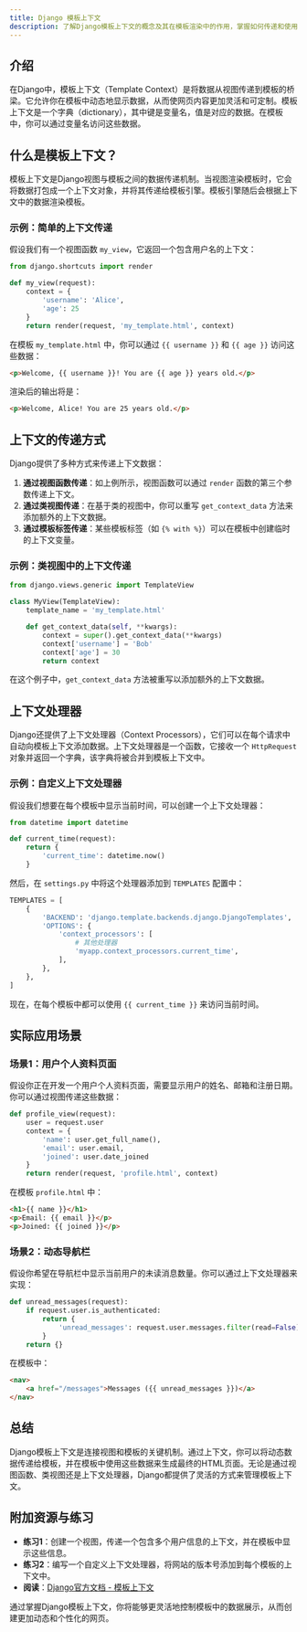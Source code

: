 ```yaml
---
title: Django 模板上下文
description: 了解Django模板上下文的概念及其在模板渲染中的作用，掌握如何传递和使用上下文数据。
---
```


## 介绍

在Django中，模板上下文（Template Context）是将数据从视图传递到模板的桥梁。它允许你在模板中动态地显示数据，从而使网页内容更加灵活和可定制。模板上下文是一个字典（dictionary），其中键是变量名，值是对应的数据。在模板中，你可以通过变量名访问这些数据。

## 什么是模板上下文？

模板上下文是Django视图与模板之间的数据传递机制。当视图渲染模板时，它会将数据打包成一个上下文对象，并将其传递给模板引擎。模板引擎随后会根据上下文中的数据渲染模板。

### 示例：简单的上下文传递

假设我们有一个视图函数 `my_view`，它返回一个包含用户名的上下文：

```python
from django.shortcuts import render

def my_view(request):
    context = {
        'username': 'Alice',
        'age': 25
    }
    return render(request, 'my_template.html', context)
```

在模板 `my_template.html` 中，你可以通过 `{{ username }}` 和 `{{ age }}` 访问这些数据：

```html
<p>Welcome, {{ username }}! You are {{ age }} years old.</p>
```

渲染后的输出将是：

```html
<p>Welcome, Alice! You are 25 years old.</p>
```

## 上下文的传递方式

Django提供了多种方式来传递上下文数据：

1. **通过视图函数传递**：如上例所示，视图函数可以通过 `render` 函数的第三个参数传递上下文。
2. **通过类视图传递**：在基于类的视图中，你可以重写 `get_context_data` 方法来添加额外的上下文数据。
3. **通过模板标签传递**：某些模板标签（如 `{% with %}`）可以在模板中创建临时的上下文变量。

### 示例：类视图中的上下文传递

```python
from django.views.generic import TemplateView

class MyView(TemplateView):
    template_name = 'my_template.html'

    def get_context_data(self, **kwargs):
        context = super().get_context_data(**kwargs)
        context['username'] = 'Bob'
        context['age'] = 30
        return context
```

在这个例子中，`get_context_data` 方法被重写以添加额外的上下文数据。

## 上下文处理器

Django还提供了上下文处理器（Context Processors），它们可以在每个请求中自动向模板上下文添加数据。上下文处理器是一个函数，它接收一个 `HttpRequest` 对象并返回一个字典，该字典将被合并到模板上下文中。

### 示例：自定义上下文处理器

假设我们想要在每个模板中显示当前时间，可以创建一个上下文处理器：

```python
from datetime import datetime

def current_time(request):
    return {
        'current_time': datetime.now()
    }
```

然后，在 `settings.py` 中将这个处理器添加到 `TEMPLATES` 配置中：

```python
TEMPLATES = [
    {
        'BACKEND': 'django.template.backends.django.DjangoTemplates',
        'OPTIONS': {
            'context_processors': [
                # 其他处理器
                'myapp.context_processors.current_time',
            ],
        },
    },
]
```

现在，在每个模板中都可以使用 `{{ current_time }}` 来访问当前时间。

## 实际应用场景

### 场景1：用户个人资料页面

假设你正在开发一个用户个人资料页面，需要显示用户的姓名、邮箱和注册日期。你可以通过视图传递这些数据：

```python
def profile_view(request):
    user = request.user
    context = {
        'name': user.get_full_name(),
        'email': user.email,
        'joined': user.date_joined
    }
    return render(request, 'profile.html', context)
```

在模板 `profile.html` 中：

```html
<h1>{{ name }}</h1>
<p>Email: {{ email }}</p>
<p>Joined: {{ joined }}</p>
```

### 场景2：动态导航栏

假设你希望在导航栏中显示当前用户的未读消息数量。你可以通过上下文处理器来实现：

```python
def unread_messages(request):
    if request.user.is_authenticated:
        return {
            'unread_messages': request.user.messages.filter(read=False).count()
        }
    return {}
```

在模板中：

```html
<nav>
    <a href="/messages">Messages ({{ unread_messages }})</a>
</nav>
```

## 总结

Django模板上下文是连接视图和模板的关键机制。通过上下文，你可以将动态数据传递给模板，并在模板中使用这些数据来生成最终的HTML页面。无论是通过视图函数、类视图还是上下文处理器，Django都提供了灵活的方式来管理模板上下文。

## 附加资源与练习

- **练习1**：创建一个视图，传递一个包含多个用户信息的上下文，并在模板中显示这些信息。
- **练习2**：编写一个自定义上下文处理器，将网站的版本号添加到每个模板的上下文中。
- **阅读**：[Django官方文档 - 模板上下文](https://docs.djangoproject.com/en/stable/ref/templates/api/#context)

通过掌握Django模板上下文，你将能够更灵活地控制模板中的数据展示，从而创建更加动态和个性化的网页。
